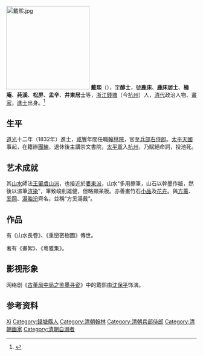 [[File:戴熙.jpg|220px]]
'''戴熙'''（{{bd|1801年||1860年|catIdx=D戴}}），[[表字|字]]'''醇士'''，[[號|號]]'''鹿床'''、'''鹿床居士'''、'''棆庵'''、'''莼溪'''、'''松屏'''、'''孟辛'''、'''井東居士'''等，[[浙江|浙江]][[錢塘|錢塘]]（今[[杭州|杭州]]）人，[[清代|清代]]政治人物、[[畫家|畫家]]，[[進士|進士]]出身。<ref>{{Cite book|title=中国古代书法家辞典|author=[[吴䍩木|吴䍩木]]主编; 胡文虎副主编|publisher=浙江人民出版社|year=1999|isbn=|location=杭州|pages=}}</ref>

== 生平 ==
[[道光|道光]]十二年（1832年）進士，[[咸豐|咸豐]]年間任職[[翰林院|翰林院]]，官至[[兵部右侍郎|兵部右侍郎]]。[[太平天國|太平天國]]事起，在籍辦[[團練|團練]]，退休後主講崇文書院，[[太平軍|太平軍]]入[[杭州|杭州]]，乃賦絕命詞，投池死。

== 艺术成就 ==
其[[山水|山水]]師法[[王翬|王翬]][[虞山派|虞山派]]，也接近於[[婁東派|婁東派]]，山水“多用擦筆，山石以幹墨作皴，然後以濕筆[[渲染|渲染]]”，筆致峻削雄健，但略顯呆板。亦善畫竹石[[小品|小品]]及[[花卉|花卉]]。與[[方薰|方薰]]、[[奚岡|奚岡]]、[[湯貽汾|湯貽汾]]齊名，並稱“方奚湯戴”。

== 作品 ==
有《山水長卷》、《重巒密樹圖》傳世。

著有《畫絮》、《粵雅集》。

== 影视形象 ==
网络剧《[[古董局中局之鉴墨寻瓷|古董局中局之鉴墨寻瓷]]》中的戴熙由[[沈保平|沈保平]]饰演。

== 参考资料 ==
{{reflist}}

{{清朝官员小作品}}
{{道光十二年壬辰恩科殿试金榜}}
{{Authority control}}
{{DEFAULTSORT:Dai戴}}
[[Category:戴姓|Xi]]
[[Category:錢塘縣人|Category:錢塘縣人]]
[[Category:清朝翰林|Category:清朝翰林]]
[[Category:清朝兵部侍郎|Category:清朝兵部侍郎]]
[[Category:清朝画家|Category:清朝画家]]
[[Category:清朝自溺者|Category:清朝自溺者]]